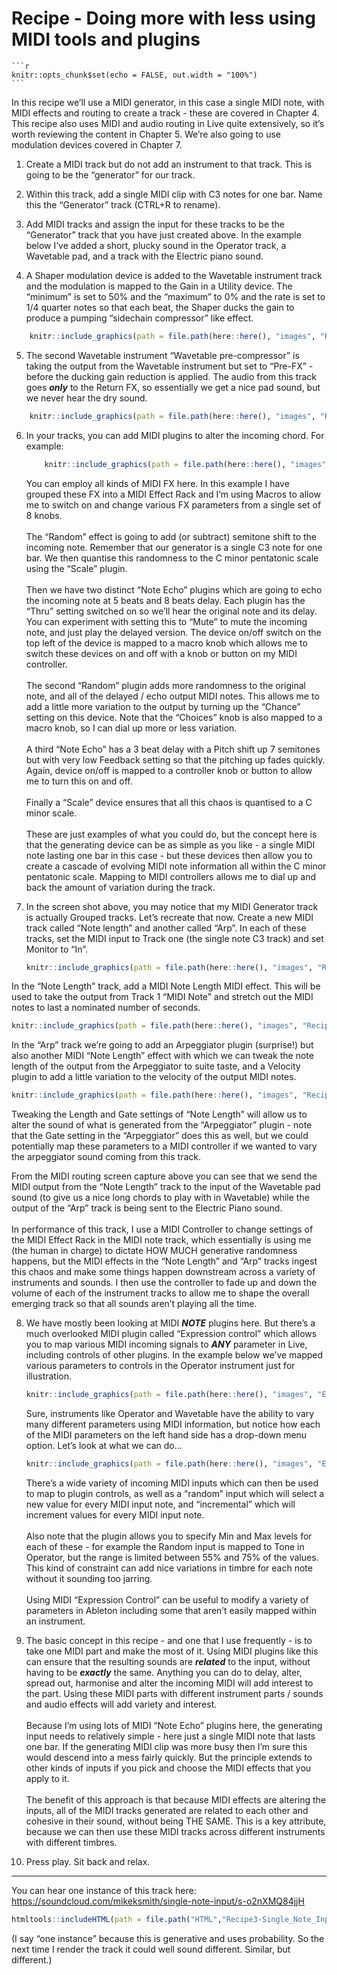 # Recipe - Doing more with less using MIDI tools and plugins

    ```r
    knitr::opts_chunk$set(echo = FALSE, out.width = "100%")
    ```

In this recipe we'll use a MIDI generator, in this case a single MIDI note, with MIDI effects and routing to create a track - these are covered in Chapter 4. This recipe also uses MIDI and audio routing in Live quite extensively, so it's worth reviewing the content in Chapter 5. We're also going to use modulation devices covered in Chapter 7.

1.  Create a MIDI track but do not add an instrument to that track. This is going to be the "generator" for our track.

2.  Within this track, add a single MIDI clip with C3 notes for one bar. Name this the "Generator" track (CTRL+R to rename).

3.  Add MIDI tracks and assign the input for these tracks to be the "Generator" track that you have just created above. In the example below I've added a short, plucky sound in the Operator track, a Wavetable pad, and a track with the Electric piano sound. 

4. A Shaper modulation device is added to the Wavetable instrument track and the modulation is mapped to the Gain in a Utility device. The "minimum" is set to 50% and the "maximum" to 0% and the rate is set to 1/4 quarter notes so that each beat, the Shaper ducks the gain to produce a pumping "sidechain compressor" like effect.

```r
    knitr::include_graphics(path = file.path(here::here(), "images", "Recipe2_MODULATION_Shaper-gain.png"))
```

5. The second Wavetable instrument "Wavetable pre-compressor" is taking the output from the Wavetable instrument but set to "Pre-FX" - before the ducking gain reduction is applied. The audio from this track goes ***only*** to the Return FX, so essentially we get a nice pad sound, but we never hear the dry sound.

```r
    knitr::include_graphics(path = file.path(here::here(), "images", "Recipe2_MIDI-and-audio-routing.png"))
```

6.  In your tracks, you can add MIDI plugins to alter the incoming chord. For example:

    ```r
        knitr::include_graphics(path = file.path(here::here(), "images", "Recipe2_MIDI_fx.png"))
    ```

    You can employ all kinds of MIDI FX here. In this example I have grouped these FX into a MIDI Effect Rack and I'm using Macros to allow me to switch on and change various FX parameters from a single set of 8 knobs.\
    \
    The "Random" effect is going to add (or subtract) semitone shift to the incoming note. Remember that our generator is a single C3 note for one bar. We then quantise this randomness to the C minor pentatonic scale using the "Scale" plugin.\
    \
    Then we have two distinct "Note Echo" plugins which are going to echo the incoming note at 5 beats and 8 beats delay. Each plugin has the "Thru" setting switched on so we'll hear the original note and its delay. You can experiment with setting this to "Mute" to mute the incoming note, and just play the delayed version. The device on/off switch on the top left of the device is mapped to a macro knob which allows me to switch these devices on and off with a knob or button on my MIDI controller.\
    \
    The second "Random" plugin adds more randomness to the original note, and all of the delayed / echo output MIDI notes. This allows me to add a little more variation to the output by turning up the "Chance" setting on this device. Note that the "Choices" knob is also mapped to a macro knob, so I can dial up more or less variation.\
    \
    A third "Note Echo" has a 3 beat delay with a Pitch shift up 7 semitones but with very low Feedback setting so that the pitching up fades quickly. Again, device on/off is mapped to a controller knob or button to allow me to turn this on and off.\
    \
    Finally a "Scale" device ensures that all this chaos is quantised to a C minor scale.\
    \
    These are just examples of what you could do, but the concept here is that the generating device can be as simple as you like - a single MIDI note lasting one bar in this case - but these devices then allow you to create a cascade of evolving MIDI note information all within the C minor pentatonic scale. Mapping to MIDI controllers allows me to dial up and back the amount of variation during the track.

7.  In the screen shot above, you may notice that my MIDI Generator track is actually Grouped tracks. Let's recreate that now. Create a new MIDI track called "Note length" and another called "Arp". In each of these tracks, set the MIDI input to Track one (the single note C3 track) and set Monitor to "In".

    ```r
    
    knitr::include_graphics(path = file.path(here::here(), "images", "Recipe2_MIDI_manipulation.png"))
    ```

In the "Note Length" track, add a MIDI Note Length MIDI effect. This will be used to take the output from Track 1 "MIDI Note" and stretch out the MIDI notes to last a nominated number of seconds.\

```r
knitr::include_graphics(path = file.path(here::here(), "images", "Recipe2_MIDI_NoteLength.png"))
```

In the "Arp" track we're going to add an Arpeggiator plugin (surprise!) but also another MIDI "Note Length" effect with which we can tweak the note length of the output from the Arpeggiator to suite taste, and a Velocity plugin to add a little variation to the velocity of the output MIDI notes.

```r
knitr::include_graphics(path = file.path(here::here(), "images", "Recipe2_MIDI_Arp.png"))
```

Tweaking the Length and Gate settings of "Note Length" will allow us to alter the sound of what is generated from the "Arpeggiator" plugin - note that the Gate setting in the "Arpeggiator" does this as well, but we could potentially map these parameters to a MIDI controller if we wanted to vary the arpeggiator sound coming from this track.

From the MIDI routing screen capture above you can see that we send the MIDI output from the "Note Length" track to the input of the Wavetable pad sound (to give us a nice long chords to play with in Wavetable) while the output of the "Arp" track is being sent to the Electric Piano sound.\
\
In performance of this track, I use a MIDI Controller to change settings of the MIDI Effect Rack in the MIDI note track, which essentially is using me (the human in charge) to dictate HOW MUCH generative randomness happens, but the MIDI effects in the "Note Length" and "Arp" tracks ingest this chaos and make some things happen downstream across a variety of instruments and sounds. I then use the controller to fade up and down the volume of each of the instrument tracks to allow me to shape the overall emerging track so that all sounds aren't playing all the time.

8.  We have mostly been looking at MIDI ***NOTE*** plugins here. But there's a much overlooked MIDI plugin called "Expression control" which allows you to map various MIDI incoming signals to ***ANY*** parameter in Live, including controls of other plugins. In the example below we've mapped various parameters to controls in the Operator instrument just for illustration.

    ```r
    knitr::include_graphics(path = file.path(here::here(), "images", "Expression_control.png"))
    ```

    Sure, instruments like Operator and Wavetable have the ability to vary many different parameters using MIDI information, but notice how each of the MIDI parameters on the left hand side has a drop-down menu option. Let's look at what we can do...

    ```r
    knitr::include_graphics(path = file.path(here::here(), "images", "Expression_control_2.png"))
    ```

    There's a wide variety of incoming MIDI inputs which can then be used to map to plugin controls, as well as a "random" input which will select a new value for every MIDI input note, and "incremental" which will increment values for every MIDI input note.\
    \
    Also note that the plugin allows you to specify Min and Max levels for each of these - for example the Random input is mapped to Tone in Operator, but the range is limited between 55% and 75% of the values. This kind of constraint can add nice variations in timbre for each note without it sounding too jarring.\
    \
    Using MIDI "Expression Control" can be useful to modify a variety of parameters in Ableton including some that aren't easily mapped within an instrument.

9.  The basic concept in this recipe - and one that I use frequently - is to take one MIDI part and make the most of it. Using MIDI plugins like this can ensure that the resulting sounds are ***related*** to the input, without having to be ***exactly*** the same. Anything you can do to delay, alter, spread out, harmonise and alter the incoming MIDI will add interest to the part. Using these MIDI parts with different instrument parts / sounds and audio effects will add variety and interest.\
    \
    Because I'm using lots of MIDI "Note Echo" plugins here, the generating input needs to relatively simple - here just a single MIDI note that lasts one bar. If the generating MIDI clip was more busy then I'm sure this would descend into a mess fairly quickly. But the principle extends to other kinds of inputs if you pick and choose the MIDI effects that you apply to it.\
    \
    The benefit of this approach is that because MIDI effects are altering the inputs, all of the MIDI tracks generated are related to each other and cohesive in their sound, without being THE SAME. This is a key attribute, because we can then use these MIDI tracks across different instruments with different timbres.

10.  Press play. Sit back and relax.

------------------------------------------------------------------------

You can hear one instance of this track here: <https://soundcloud.com/mikeksmith/single-note-input/s-o2nXMQ84jjH>


```r
htmltools::includeHTML(path = file.path("HTML","Recipe3-Single_Note_Input.html"))
```

(I say "one instance" because this is generative and uses probability. So the next time I render the track it could well sound different. Similar, but different.)
